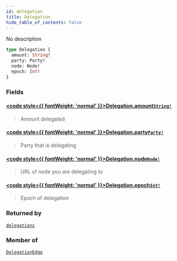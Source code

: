 ```yaml
---
id: delegation
title: Delegation
hide_table_of_contents: false
---
```








No description

```graphql
type Delegation {
  amount: String!
  party: Party!
  node: Node!
  epoch: Int!
}
```


### Fields

#### [<code style={{ fontWeight: 'normal' }}>Delegation.<b>amount</b></code>](#)<Bullet />[`String!`](/testnet/api/graphql/scalars/string) <Badge class="secondary" text="non-null"/> <Badge class="secondary" text="scalar"/>
> Amount delegated
> 

#### [<code style={{ fontWeight: 'normal' }}>Delegation.<b>party</b></code>](#)<Bullet />[`Party!`](/testnet/api/graphql/objects/party) <Badge class="secondary" text="non-null"/> <Badge class="secondary" text="object"/>
> Party that is delegating
> 

#### [<code style={{ fontWeight: 'normal' }}>Delegation.<b>node</b></code>](#)<Bullet />[`Node!`](/testnet/api/graphql/objects/node) <Badge class="secondary" text="non-null"/> <Badge class="secondary" text="object"/>
> URL of node you are delegating to
> 

#### [<code style={{ fontWeight: 'normal' }}>Delegation.<b>epoch</b></code>](#)<Bullet />[`Int!`](/testnet/api/graphql/scalars/int) <Badge class="secondary" text="non-null"/> <Badge class="secondary" text="scalar"/>
> Epoch of delegation
> 



### Returned by

[`delegations`](/testnet/api/graphql/subscriptions/delegations)  <Badge class="secondary" text="subscription"/>

### Member of

[`DelegationEdge`](/testnet/api/graphql/objects/delegation-edge)  <Badge class="secondary" text="object"/>




